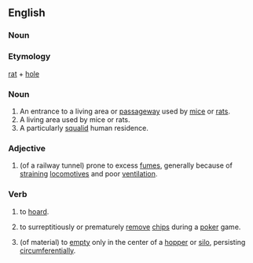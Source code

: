 ==English==
===Noun===
===Etymology===
[[rat]] + [[hole]]
===Noun===
{{en-noun}}
# An entrance to a living area or [[passageway]] used by [[mice]] or [[rats]].
# A living area used by mice or rats.
# A particularly [[squalid]] human residence.
===Adjective===
{{en-adj}}
# {{rfv-sense}} (of a railway tunnel) prone to excess [[fume]]s, generally because of [[strain#Verb|straining]] [[locomotive]]s and poor [[ventilation]].

===Verb===
{{en-verb|ratholes|ratholing|ratholed|ratholed}}

# {{transitive}} to [[hoard]].
# {{transitive}} to surreptitiously or prematurely [[remove]] [[chips]] during a [[poker]] game.
# {{intransitive}} (of material) to [[empty]] only in the center of a [[hopper]] or [[silo]], persisting [[circumferential]]ly.